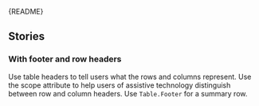 
<Meta of={TableStories} />

<Markdown>{README}</Markdown>

<Primary />

## Stories

### With footer and row headers

Use table headers to tell users what the rows and columns represent.
Use the scope attribute to help users of assistive technology distinguish between row and column headers.
Use `Table.Footer` for a summary row.

<Canvas of={TableStories.WithFooterAndRowHeaders} />
